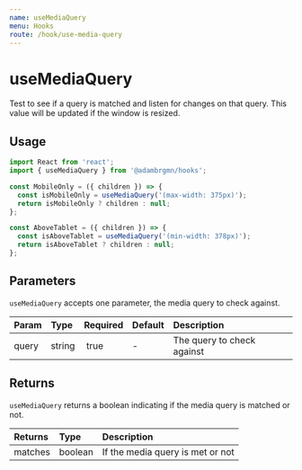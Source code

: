 ```yaml
---
name: useMediaQuery
menu: Hooks
route: /hook/use-media-query
---
```



# useMediaQuery

Test to see if a query is matched and listen for changes on that query. This
value will be updated if the window is resized.

## Usage

```jsx
import React from 'react';
import { useMediaQuery } from '@adambrgmn/hooks';

const MobileOnly = ({ children }) => {
  const isMobileOnly = useMediaQuery('(max-width: 375px)');
  return isMobileOnly ? children : null;
};

const AboveTablet = ({ children }) => {
  const isAboveTablet = useMediaQuery('(min-width: 378px)');
  return isAboveTablet ? children : null;
};
```

<Playground>
  <UseMediaQueryExample />
</Playground>

## Parameters

`useMediaQuery` accepts one parameter, the media query to check against.

| Param | Type   | Required | Default | Description                |
| :---- | :----- | :------- | :------ | :------------------------- |
| query | string |  true    | -       | The query to check against |

## Returns

`useMediaQuery` returns a boolean indicating if the media query is matched or
not.

| Returns | Type    | Description                      |
| :------ | :------ | :------------------------------- |
| matches | boolean | If the media query is met or not |
